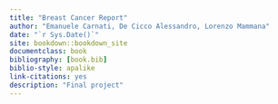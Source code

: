 ---
title: "Breast Cancer Report"
author: "Emanuele Carnati, De Cicco Alessandro, Lorenzo Mammana"
date: "`r Sys.Date()`"
site: bookdown::bookdown_site
documentclass: book
bibliography: [book.bib]
biblio-style: apalike
link-citations: yes
description: "Final project"
---
